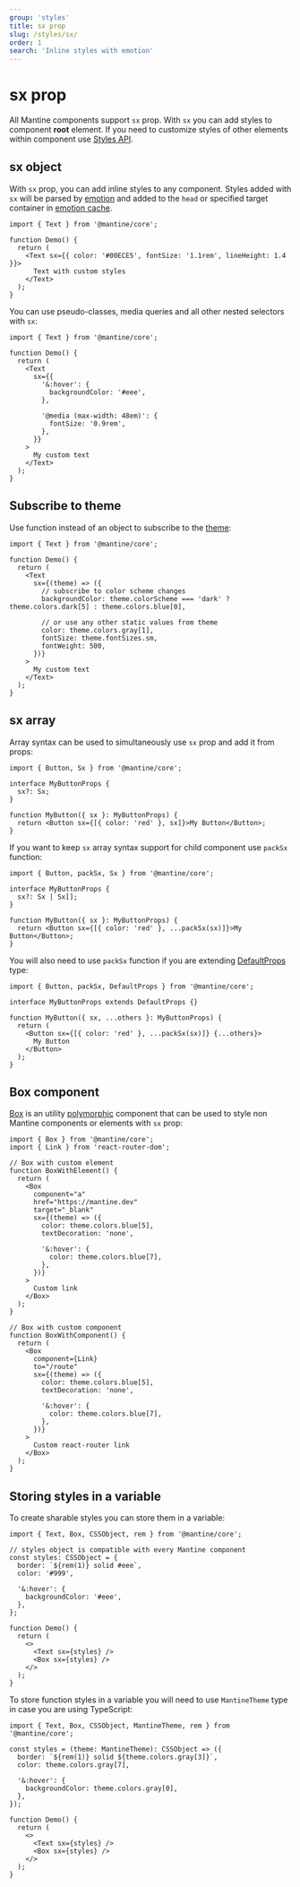 ```yaml
---
group: 'styles'
title: sx prop
slug: /styles/sx/
order: 1
search: 'Inline styles with emotion'
---
```


# sx prop

All Mantine components support `sx` prop. With `sx` you can add styles to component **root** element.
If you need to customize styles of other elements within component use [Styles API](/styles/styles-api/).

## sx object

With `sx` prop, you can add inline styles to any component.
Styles added with `sx` will be parsed by [emotion](https://emotion.sh)
and added to the `head` or specified target container in [emotion cache](/theming/emotion-cache/).

```tsx
import { Text } from '@mantine/core';

function Demo() {
  return (
    <Text sx={{ color: '#00ECE5', fontSize: '1.1rem', lineHeight: 1.4 }}>
      Text with custom styles
    </Text>
  );
}
```

You can use pseudo-classes, media queries and all other nested selectors with `sx`:

```tsx
import { Text } from '@mantine/core';

function Demo() {
  return (
    <Text
      sx={{
        '&:hover': {
          backgroundColor: '#eee',
        },

        '@media (max-width: 48em)': {
          fontSize: '0.9rem',
        },
      }}
    >
      My custom text
    </Text>
  );
}
```

## Subscribe to theme

Use function instead of an object to subscribe to the [theme](/theming/theme-object/):

```tsx
import { Text } from '@mantine/core';

function Demo() {
  return (
    <Text
      sx={(theme) => ({
        // subscribe to color scheme changes
        backgroundColor: theme.colorScheme === 'dark' ? theme.colors.dark[5] : theme.colors.blue[0],

        // or use any other static values from theme
        color: theme.colors.gray[1],
        fontSize: theme.fontSizes.sm,
        fontWeight: 500,
      })}
    >
      My custom text
    </Text>
  );
}
```

## sx array

Array syntax can be used to simultaneously use `sx` prop and add it from props:

```tsx
import { Button, Sx } from '@mantine/core';

interface MyButtonProps {
  sx?: Sx;
}

function MyButton({ sx }: MyButtonProps) {
  return <Button sx={[{ color: 'red' }, sx]}>My Button</Button>;
}
```

If you want to keep `sx` array syntax support for child component use `packSx` function:

```tsx
import { Button, packSx, Sx } from '@mantine/core';

interface MyButtonProps {
  sx?: Sx | Sx[];
}

function MyButton({ sx }: MyButtonProps) {
  return <Button sx={[{ color: 'red' }, ...packSx(sx)]}>My Button</Button>;
}
```

You will also need to use `packSx` function if you are extending [DefaultProps](/guides/custom-components/#defaultprops-type) type:

```tsx
import { Button, packSx, DefaultProps } from '@mantine/core';

interface MyButtonProps extends DefaultProps {}

function MyButton({ sx, ...others }: MyButtonProps) {
  return (
    <Button sx={[{ color: 'red' }, ...packSx(sx)]} {...others}>
      My Button
    </Button>
  );
}
```

## Box component

[Box](/core/box/) is an utility [polymorphic](/guides/polymorphic/) component
that can be used to style non Mantine components or elements with `sx` prop:

```tsx
import { Box } from '@mantine/core';
import { Link } from 'react-router-dom';

// Box with custom element
function BoxWithElement() {
  return (
    <Box
      component="a"
      href="https://mantine.dev"
      target="_blank"
      sx={(theme) => ({
        color: theme.colors.blue[5],
        textDecoration: 'none',

        '&:hover': {
          color: theme.colors.blue[7],
        },
      })}
    >
      Custom link
    </Box>
  );
}

// Box with custom component
function BoxWithComponent() {
  return (
    <Box
      component={Link}
      to="/route"
      sx={(theme) => ({
        color: theme.colors.blue[5],
        textDecoration: 'none',

        '&:hover': {
          color: theme.colors.blue[7],
        },
      })}
    >
      Custom react-router link
    </Box>
  );
}
```

## Storing styles in a variable

To create sharable styles you can store them in a variable:

```tsx
import { Text, Box, CSSObject, rem } from '@mantine/core';

// styles object is compatible with every Mantine component
const styles: CSSObject = {
  border: `${rem(1)} solid #eee`,
  color: '#999',

  '&:hover': {
    backgroundColor: '#eee',
  },
};

function Demo() {
  return (
    <>
      <Text sx={styles} />
      <Box sx={styles} />
    </>
  );
}
```

To store function styles in a variable you will need to use `MantineTheme` type in case you are using TypeScript:

```tsx
import { Text, Box, CSSObject, MantineTheme, rem } from '@mantine/core';

const styles = (theme: MantineTheme): CSSObject => ({
  border: `${rem(1)} solid ${theme.colors.gray[3]}`,
  color: theme.colors.gray[7],

  '&:hover': {
    backgroundColor: theme.colors.gray[0],
  },
});

function Demo() {
  return (
    <>
      <Text sx={styles} />
      <Box sx={styles} />
    </>
  );
}
```
